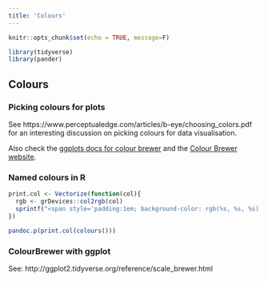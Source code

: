 ```yaml
---
title: 'Colours'
---
```


```r
knitr::opts_chunk$set(echo = TRUE, message=F)

library(tidyverse)
library(pander)
```

## Colours {-}

### Picking colours for plots {- #picking-colours}

See https://www.perceptualedge.com/articles/b-eye/choosing_colors.pdf for an
interesting discussion on picking colours for data visualisation.

Also check the
[ggplots docs for colour brewer](http://ggplot2.tidyverse.org/reference/scale_brewer.html)
and the [Colour Brewer website](http://colorbrewer2.org/).

### Named colours in R {- #named-colours}

```r
print.col <- Vectorize(function(col){
  rgb <- grDevices::col2rgb(col)
  sprintf("<span style='padding:1em; background-color: rgb(%s, %s, %s);'>&nbsp;</span> %s \n\n", rgb[1], rgb[2], rgb[3], col,  rgb[1], rgb[2], rgb[3])
})

pandoc.p(print.col(colours()))
```

### ColourBrewer with ggplot {- #color-brewer}

See: http://ggplot2.tidyverse.org/reference/scale_brewer.html
